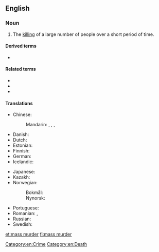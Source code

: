 ==English==
{{wikipedia}}

===Noun===
{{en-noun}}

# The [[killing]] of a large number of people over a short period of time.

====Derived terms====
* {{l|en|mass murderer}}

====Related terms====
* {{l|en|killing spree}}
* {{l|en|massacre}}
* {{l|en|genocide}}

====Translations====
{{trans-top|successive killing of many people}}
* Chinese:
*: Mandarin: {{t|cmn|大規模屠殺|sc=Hani}}, {{t|cmn|大规模屠杀|tr=dàguīmó túshā|sc=Hani}}, {{t+|cmn|大屠殺|sc=Hani}}, {{t+|cmn|大屠杀|tr=dàtúshā|sc=Hani}}
* Danish: {{t|da|massemord|n}}
* Dutch: {{t+|nl|massamoord|m}}
* Estonian: {{t+|et|massimõrv}}
* Finnish: {{t+|fi|joukkomurha}}
* German: {{t+|de|Massenmord|m}}
* Icelandic: {{t+|is|fjöldamorð|n}}
{{trans-mid}}
* Japanese: {{t|ja|大量虐殺|tr=tairyō-gyakusatsu}}
* Kazakh: {{t|kk|жаппай өлтіру|sc=Cyrl}}
* Norwegian:
*: Bokmål: {{t|nb|massemord|n}}
*: Nynorsk: {{t|nn|massemord|n}}
* Portuguese: {{t|pt|[[assassinato]]/[[assassínio]] [[em massa]]|m}}
* Romanian: {{t|ro|ucidere în masă|f}}, {{t|ro|asasinare în masă}}
* Russian: {{t|ru|ма́ссовое уби́йство|n}}
* Swedish: {{t+|sv|massmord|c}}
{{trans-bottom}}

[[Category:en:Crime]]
[[Category:en:Death]]

[[et:mass murder]]
[[fi:mass murder]]